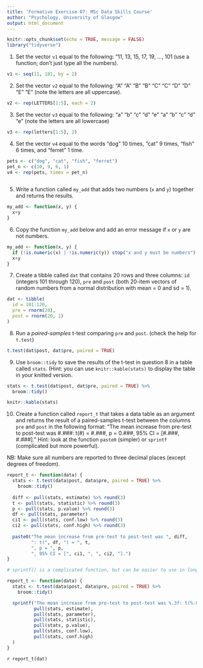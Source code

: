 ```yaml
---
title: 'Formative Exercise 07: MSc Data Skills Course'
author: "Psychology, University of Glasgow"
output: html_document
---
```


```r
knitr::opts_chunk$set(echo = TRUE, message = FALSE)
library("tidyverse")
```


1. Set the vector `v1` equal to the following: "11, 13, 15, 17, 19, ..., 101 (use a function; don't just type all the numbers).

```r

v1 <- seq(11, 101, by = 2)

```

2. Set the vector `v2` equal to the following: "A" "A" "B" "B" "C" "C" "D" "D" "E" "E" (note the letters are all uppercase).

```r

v2 <- rep(LETTERS[1:5], each = 2)

```

3. Set the vector `v3` equal to the following: "a" "b" "c" "d" "e" "a" "b" "c" "d" "e" (note the letters are all lowercase)

```r

v3 <- rep(letters[1:5], 2)

```

4. Set the vector `v4` equal to the words "dog" 10 times, "cat" 9 times, "fish" 6 times, and "ferret" 1 time. 

```r

pets <- c("dog", "cat", "fish", "ferret")
pet_n <- c(10, 9, 6, 1)
v4 <- rep(pets, times = pet_n)
  
```

5. Write a function called `my_add` that adds two numbers (`x` and `y`) together and returns the results.

```r
my_add <- function(x, y) {
  x+y
}
```

6. Copy the function `my_add` below and add an error message if `x` or `y` are not numbers.

```r
my_add <- function(x, y) {
  if (!is.numeric(x) | !is.numeric(y)) stop("x and y must be numbers")
  x+y
}
```

7. Create a tibble called `dat` that contains 20 rows and three columns: `id` (integers 101 through 120), `pre` and `post` (both 20-item vectors of random numbers from a normal distribution with mean = 0 and sd = 1).

```r

dat <- tibble(
  id = 101:120,
  pre = rnorm(20),
  post = rnorm(20, 1)
)

```

8. Run a *paired-samples* t-test comparing `pre` and `post`. (check the help for `t.test`)

```r

t.test(dat$post, dat$pre, paired = TRUE)

```

9. Use `broom::tidy` to save the results of the t-test in question 8 in a table called `stats`. (Hint: you can use `knitr::kable(stats)` to display the table in your knitted version.

```r
stats <- t.test(dat$post, dat$pre, paired = TRUE) %>%
  broom::tidy()

knitr::kable(stats)
```

10. Create a function called `report_t` that takes a data table as an argument and returns the result of a paired-samples t-test between the columns `pre` and `post` in the following format: "The mean increase from pre-test to post-test was #.###: t(#) = #.###, p = 0.###, 95% CI = [#.###, #.###]." Hint: look at the function `paste0` (simpler) or `sprintf` (complicated but more powerful).

NB: Make sure all numbers are reported to three decimal places (except degrees of freedom).

```r

report_t <- function(data) {
  stats <- t.test(data$post, data$pre, paired = TRUE) %>%
    broom::tidy()
  
  diff <- pull(stats, estimate) %>% round(3) 
  t <- pull(stats, statistic) %>% round(3)
  p <- pull(stats, p.value) %>% round(3)
  df <- pull(stats, parameter)
  ci1 <- pull(stats, conf.low) %>% round(3)
  ci2 <- pull(stats, conf.high) %>% round(3)
  
  paste0("The mean increase from pre-test to post-test was ", diff, 
         ": t(", df, ") = ", t, 
         ", p = ", p, 
         ", 95% CI = [", ci1, ", ", ci2, "].")
}

```

```r
# sprintf() is a complicated function, but can be easier to use in long text strings with a lot of things to replace

report_t <- function(data) {
  stats <- t.test(data$post, data$pre, paired = TRUE) %>%
    broom::tidy()

  sprintf("The mean increase from pre-test to post-test was %.3f: t(%.0f) = %.3f, p = %.3f, CI = [%.3f, %.3f].",
          pull(stats, estimate), 
          pull(stats, parameter),
          pull(stats, statistic),
          pull(stats, p.value),
          pull(stats, conf.low),
          pull(stats, conf.high)
  )
}

```


`r report_t(dat)`


